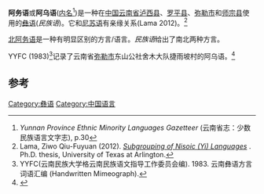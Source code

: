 {{Infobox language
|name=阿务语
|altname=阿乌语
|pronunciation={{IPA-bo|lo̠˨˩˧phɯ̠˨˩|}}
|states=[[中国|中国]]
|region=[[云南省|云南省]]
|ethnicity=
|speakers=20,000 
|date=2002
|ref=e18
|familycolor=汉藏语系
|fam2=([[藏缅语族|藏缅语族]])
|fam3=[[缅彝语群|缅彝语群]]
|fam4=[[彝语支|彝语支]]
|fam5=[[彝语东南部方言|彝语东南部方言]]
|fam6=[[彝语南部方言|彝语南部方言]]
|iso3=yiu
|glotto=awuu1235
|glottorefname=南部阿务语(Lope)
}}

'''阿务语'''或'''阿乌语'''([[外名与内名|内名]]''{{IPA|lo214 pʰɯ21}}''<ref>''Yunnan Province Ethnic Minority Languages Gazetteer'' (云南省志：少数民族语言文字志), p.30</ref>)是一种在[[中国|中国]][[云南省|云南省]][[泸西县|泸西县]]、[[罗平县|罗平县]]、[[弥勒市|弥勒市]]和[[师宗县|师宗县]]使用的[[彝语|彝语]](''民族语'')。它和[[尼苏语|尼苏语]]有亲缘关系(Lama 2012)。<ref>Lama, Ziwo Qiu-Fuyuan (2012). ''[https://uta-ir.tdl.org/uta-ir/bitstream/handle/10106/11161/Lama_uta_2502D_11591.pdf?sequence=1&isAllowed=y Subgrouping of Nisoic (Yi) Languages] {{Wayback|url=https://uta-ir.tdl.org/uta-ir/bitstream/handle/10106/11161/Lama_uta_2502D_11591.pdf?sequence=1&isAllowed=y |date=20150427143542 }}''. Ph.D. thesis, University of Texas at Arlington.</ref>

[[北阿务语|北阿务语]]是一种有明显区别的方言/语言。''民族语''给出了南北两种方言。

YYFC (1983)<ref name="YYFC1983">YYFC(云南民族大学格云南民族语文指导工作委员会编). 1983. 云南彝语方言 词语汇编 (Handwritten Mimeograph).</ref>记录了云南省[[弥勒市|弥勒市]]东山公社舍木大队捷雨坡村的阿乌语。<ref>{{Cite web |url=http://www.ynszxc.gov.cn/villagePage/vIndex.aspx?departmentid=166794 |title=存档副本 |access-date=2021-03-27 |archive-date=2017-09-20 |archive-url=https://web.archive.org/web/20170920093310/http://www.ynszxc.gov.cn/villagePage/vIndex.aspx?departmentid=166794 |dead-url=no }}</ref>

==参考==
{{reflist}}

{{中国语言}}
{{汉藏语系}}
{{Lolo-Burmese languages}}

[[Category:彝语|Category:彝语]]
[[Category:中国语言|Category:中国语言]]

{{语言小作品}}